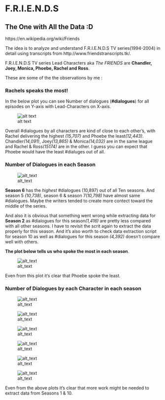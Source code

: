 # F.R.I.E.N.D.S
## The One with All the Data :D

https://en.wikipedia.org/wiki/Friends

The idea is to analyze and understand F.R.I.E.N.D.S TV series(1994-2004) in detail using transcripts from http://www.friendstranscripts.tk/.

F.R.I.E.N.D.S TV series Lead Characters aka *The FRIENDS* are **Chandler, Joey, Monica, Phoebe, Rachel and Ross**.

These are some of the the observations by me :

### Rachels speaks the most!

In the below plot you can see Number of dialogues (**#dialogues**) for all episodes on Y-axis with Lead-Characters on X-axis.

![alt text](https://github.com/puneeth019/F.R.I.E.N.D.S/blob/master/plots/%23Num_Dial_vs_character.png "Number of Dialogues vs. character")

Overall #dialogues by all characters are kind of close to each other's, with Rachel delivering the highest *(15,707)* and Phoebe the least*(12,443)*. Chandler*(14,091)*, Joey*(13,865)* & Monica*(14,032)* are in the same league and Rachel & Ross*(15174)* are in the other. I guess you can expect that Phoebe would have the least #dialuges out of all.

### Number of Dialogues in each Season

![alt_text](https://github.com/puneeth019/F.R.I.E.N.D.S/blob/master/plots/%23Num_Dial_vs_season.png "Number of Dialogues vs. Season")

   **Season 6** has the *highest* #dialogues (10,897) out of all Ten seasons. And season 5 *(10,738)*, season 6 & season 7*(10,798)* have almost same #dialogues. Maybe the writers tended to create more contect toward the middle of the series.

   And also it is obvious that something went wrong while extracting data for **Season 2** as #dialogues for this season*(1,416)* are pretty less compared with all other seasons. I have to revisit the scrit again to extract the data properly for this season. And it's also worth to check data extraction script for season 10 as well as #dialogues for this season *(4,392)* doesn't compare well with others.

**The plot below tells us who spoke the most in each season**.

![alt_text](https://github.com/puneeth019/F.R.I.E.N.D.S/blob/master/plots/%23Perc_Dial_vs_season.png "Percentage of Dialogues vs. Season")

Even from this plot it's clear that Phoebe spoke the least.

### Number of Dialogues by each Character in each season

![alt_text](https://github.com/puneeth019/F.R.I.E.N.D.S/blob/master/plots/Cyclic_Num_Dial_vs_ep_CHANDLER.png "Number of Dialogues by Chandler vs. Season")

![alt_text](https://github.com/puneeth019/F.R.I.E.N.D.S/blob/master/plots/Cyclic_Num_Dial_vs_ep_JOEY.png "Number of Dialogues by Joey vs. Season")

![alt_text](https://github.com/puneeth019/F.R.I.E.N.D.S/blob/master/plots/Cyclic_Num_Dial_vs_ep_MONICA.png "Number of Dialogues by Monica vs. Season")

![alt_text](https://github.com/puneeth019/F.R.I.E.N.D.S/blob/master/plots/Cyclic_Num_Dial_vs_ep_PHOEBE.png "Number of Dialogues by Phoebe vs. Season")

![alt_text](https://github.com/puneeth019/F.R.I.E.N.D.S/blob/master/plots/Cyclic_Num_Dial_vs_ep_RACHEL.png "Number of Dialogues by Rachel vs. Season")

![alt_text](https://github.com/puneeth019/F.R.I.E.N.D.S/blob/master/plots/Cyclic_Num_Dial_vs_ep_ROSS.png "Number of Dialogues by Ross vs. Season")


Even from the above plots it's clear that more work might be needed to extract data from Seasons 1 & 10.


